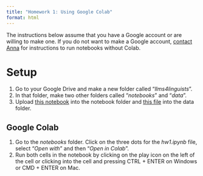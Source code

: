 ```yaml
---
title: "Homework 1: Using Google Colab"
format: html
---
```


The instructions below assume that you have a Google account or are willing to make one. If you do not want to make a Google account, <a href="mailto:anna.stein@hhu.de??subject=Hw1 llms4linguists class"> contact Anna</a> for instructions to run notebooks without Colab.

# Setup
1. Go to your Google Drive and make a new folder called "*llms4linguists*".
2. In that folder, make two other folders called "*notebooks*" and "*data*".
3. Upload <a href="hw1.ipynb" download>this notebook</a> into the notebook folder and <a href="hello_world.txt" download>this file</a> into the data folder.

## Google Colab
1. Go to the *notebooks* folder. Click on the three dots for the *hw1.ipynb* file, select "*Open with*" and then "*Open in Colab*".
2. Run both cells in the notebook by clicking on the play icon on the left of the cell or clicking into the cell and pressing CTRL + ENTER on Windows or CMD + ENTER on Mac.
